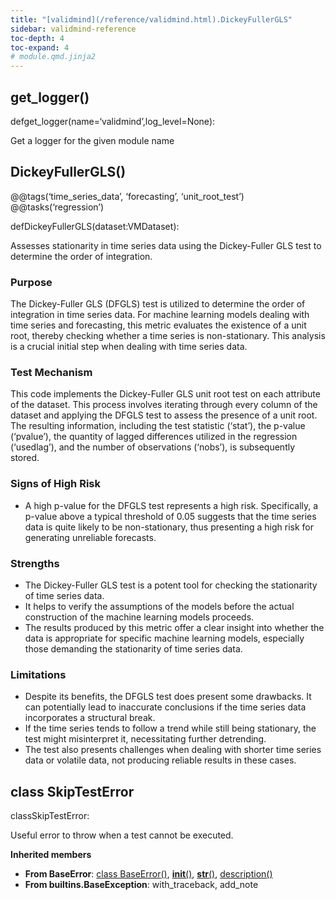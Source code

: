 ```yaml
---
title: "[validmind](/reference/validmind.html).DickeyFullerGLS"
sidebar: validmind-reference
toc-depth: 4
toc-expand: 4
# module.qmd.jinja2
---
```


## get_logger<span class='muted'>()</span>

<!-- signatures.jinja2 -->

::: {.signature}

<span class="kw">def</span><span class="name">get_logger</span>(<span class="params"><span class="n">name</span><span class="o">=</span><span class="s1">'validmind'</span><span class="muted">,</span></span><span class="params"><span class="n">log_level</span><span class="o">=</span><span class="kc">None</span></span>):

:::

<!-- docstring.jinja2 -->

Get a logger for the given module name

<!-- function.qmd.jinja2 -->

## DickeyFullerGLS[()]{.muted}

<!-- signatures.jinja2 -->

::: {.signature}

<div class="decorator">@<!-- types.jinja2 - format_type --><span class="n">@tags('time_series_data', 'forecasting', 'unit_root_test')</span></div><div class="decorator">@<!-- types.jinja2 - format_type --><span class="n">@tasks('regression')</span></div>
<span class="kw">def</span><span class="name">DickeyFullerGLS</span>(<span class="param"><span class="n">dataset</span><span class="p">:</span><!-- types.jinja2 - format_type --><span class="n">VMDataset</span></span>):

:::

<!-- docstring.jinja2 -->

Assesses stationarity in time series data using the Dickey-Fuller GLS test to determine the order of integration.

### Purpose

The Dickey-Fuller GLS (DFGLS) test is utilized to determine the order of integration in time series data. For machine learning models dealing with time series and forecasting, this metric evaluates the existence of a unit root, thereby checking whether a time series is non-stationary. This analysis is a crucial initial step when dealing with time series data.

### Test Mechanism

This code implements the Dickey-Fuller GLS unit root test on each attribute of the dataset. This process involves iterating through every column of the dataset and applying the DFGLS test to assess the presence of a unit root. The resulting information, including the test statistic ('stat'), the p-value ('pvalue'), the quantity of lagged differences utilized in the regression ('usedlag'), and the number of observations ('nobs'), is subsequently stored.

### Signs of High Risk

- A high p-value for the DFGLS test represents a high risk. Specifically, a p-value above a typical threshold of 0.05 suggests that the time series data is quite likely to be non-stationary, thus presenting a high risk for generating unreliable forecasts.

### Strengths

- The Dickey-Fuller GLS test is a potent tool for checking the stationarity of time series data.
- It helps to verify the assumptions of the models before the actual construction of the machine learning models proceeds.
- The results produced by this metric offer a clear insight into whether the data is appropriate for specific machine learning models, especially those demanding the stationarity of time series data.

### Limitations

- Despite its benefits, the DFGLS test does present some drawbacks. It can potentially lead to inaccurate conclusions if the time series data incorporates a structural break.
- If the time series tends to follow a trend while still being stationary, the test might misinterpret it, necessitating further detrending.
- The test also presents challenges when dealing with shorter time series data or volatile data, not producing reliable results in these cases.

<!-- class.qmd.jinja2 -->

## [class]{.muted} SkipTestError

<!-- signatures.jinja2 -->

::: {.signature}

<span class="kw">class</span><span class="name">SkipTestError</span>:

:::

<!-- docstring.jinja2 -->

Useful error to throw when a test cannot be executed.

**Inherited members**

- **From BaseError**: [class BaseError[()]{.muted}](#class-baseerror), [__init__[()]{.muted}](#__init__), [__str__[()]{.muted}](#__str__), [description[()]{.muted}](#description)
- **From builtins.BaseException**: with_traceback, add_note
